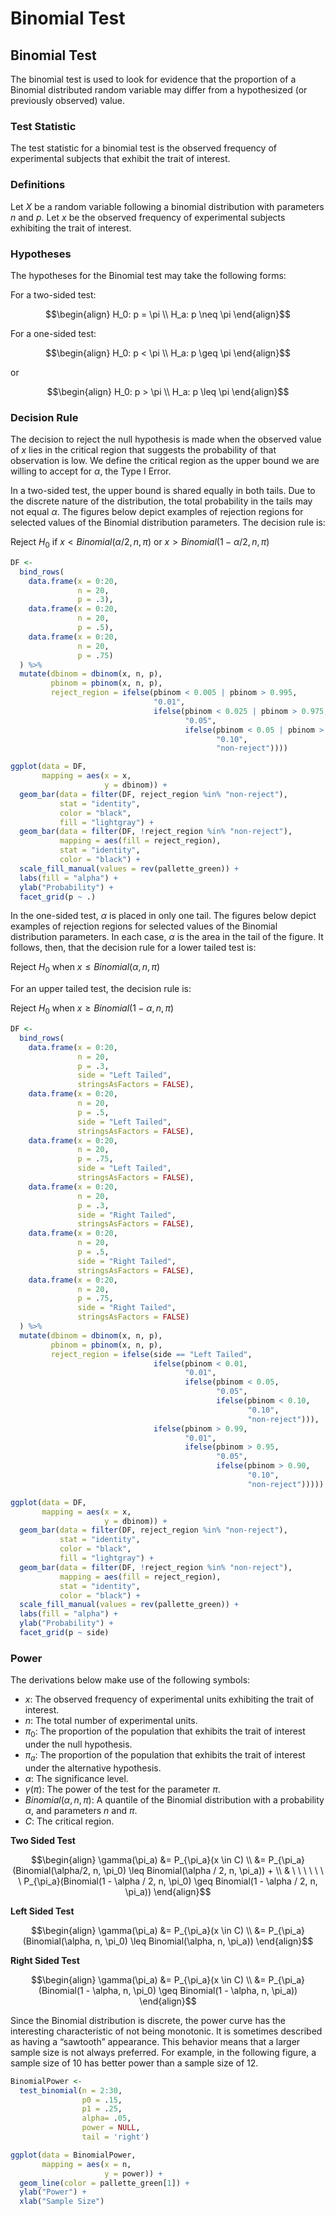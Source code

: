 # Binomial Test

## Binomial Test

The binomial test is used to look for evidence that the proportion of a Binomial distributed random variable may differ from a hypothesized (or previously observed) value.

### Test Statistic

The test statistic for a binomial test is the observed frequency of experimental subjects that exhibit the trait of interest.  

### Definitions

Let $X$ be a random variable following a binomial distribution with parameters $n$ and $p$. Let $x$ be the observed frequency of experimental subjects exhibiting the trait of interest. 

### Hypotheses

The hypotheses for the Binomial test may take the following forms:

For a two-sided test:

$$\begin{align}
H_0: p = \pi \\
H_a: p \neq \pi
\end{align}$$

For a one-sided test:

$$\begin{align}
H_0: p < \pi \\
H_a: p \geq \pi
\end{align}$$

or 

$$\begin{align}
H_0: p > \pi \\
H_a: p \leq \pi
\end{align}$$

### Decision Rule

The decision to reject the null hypothesis is made when the observed value of $x$ lies in the critical region that suggests the probability of that observation is low. We define the critical region as the upper bound we are willing to accept for $\alpha$, the Type I Error.

In a two-sided test, the upper bound is shared equally in both tails. Due to the discrete nature of the distribution, the total probability in the tails may not equal $\alpha$. The figures below depict examples of rejection regions for selected values of the Binomial distribution parameters. The decision rule is:

Reject $H_0$ if $x < Binomial(\alpha/2, n, \pi)$ or $x > Binomial(1 - \alpha/2, n, \pi)$

```r
DF <- 
  bind_rows(
    data.frame(x = 0:20,
               n = 20,
               p = .3),
    data.frame(x = 0:20,
               n = 20,
               p = .5),
    data.frame(x = 0:20,
               n = 20,
               p = .75)
  ) %>%
  mutate(dbinom = dbinom(x, n, p),
         pbinom = pbinom(x, n, p),
         reject_region = ifelse(pbinom < 0.005 | pbinom > 0.995,
                                "0.01",
                                ifelse(pbinom < 0.025 | pbinom > 0.975,
                                       "0.05",
                                       ifelse(pbinom < 0.05 | pbinom > .95,
                                              "0.10",
                                              "non-reject"))))

ggplot(data = DF,
       mapping = aes(x = x,
                     y = dbinom)) + 
  geom_bar(data = filter(DF, reject_region %in% "non-reject"),
           stat = "identity",
           color = "black",
           fill = "lightgray") + 
  geom_bar(data = filter(DF, !reject_region %in% "non-reject"),
           mapping = aes(fill = reject_region),
           stat = "identity",
           color = "black") +
  scale_fill_manual(values = rev(pallette_green)) + 
  labs(fill = "alpha") + 
  ylab("Probability") + 
  facet_grid(p ~ .)
```

In the one-sided test, $\alpha$ is placed in only one tail. The figures below depict examples of rejection regions for selected values of the Binomial distribution parameters. In each case, $\alpha$ is the area in the tail of the figure. It follows, then, that the decision rule for a lower tailed test is:

Reject $H_0$ when $x \leq Binomial(\alpha, n, \pi)$

For an upper tailed test, the decision rule is:

Reject $H_0$ when $x \geq Binomial(1 - \alpha, n, \pi)$

```r
DF <- 
  bind_rows(
    data.frame(x = 0:20,
               n = 20,
               p = .3,
               side = "Left Tailed",
               stringsAsFactors = FALSE),
    data.frame(x = 0:20,
               n = 20,
               p = .5,
               side = "Left Tailed",
               stringsAsFactors = FALSE),
    data.frame(x = 0:20,
               n = 20,
               p = .75,
               side = "Left Tailed",
               stringsAsFactors = FALSE),
    data.frame(x = 0:20,
               n = 20,
               p = .3,
               side = "Right Tailed",
               stringsAsFactors = FALSE),
    data.frame(x = 0:20,
               n = 20,
               p = .5,
               side = "Right Tailed",
               stringsAsFactors = FALSE),
    data.frame(x = 0:20,
               n = 20,
               p = .75,
               side = "Right Tailed",
               stringsAsFactors = FALSE)
  ) %>%
  mutate(dbinom = dbinom(x, n, p),
         pbinom = pbinom(x, n, p),
         reject_region = ifelse(side == "Left Tailed",
                                ifelse(pbinom < 0.01,
                                       "0.01",
                                       ifelse(pbinom < 0.05,
                                              "0.05",
                                              ifelse(pbinom < 0.10,
                                                     "0.10",
                                                     "non-reject"))),
                                ifelse(pbinom > 0.99,
                                       "0.01",
                                       ifelse(pbinom > 0.95,
                                              "0.05",
                                              ifelse(pbinom > 0.90,
                                                     "0.10",
                                                     "non-reject")))))

ggplot(data = DF,
       mapping = aes(x = x,
                     y = dbinom)) + 
  geom_bar(data = filter(DF, reject_region %in% "non-reject"),
           stat = "identity",
           color = "black",
           fill = "lightgray") + 
  geom_bar(data = filter(DF, !reject_region %in% "non-reject"),
           mapping = aes(fill = reject_region),
           stat = "identity",
           color = "black") +
  scale_fill_manual(values = rev(pallette_green)) + 
  labs(fill = "alpha") + 
  ylab("Probability") + 
  facet_grid(p ~ side)
```

### Power

The derivations below make use of the following symbols:

* $x$: The observed frequency of experimental units exhibiting the trait of interest.
* $n$: The total number of experimental units.
* $\pi_0$: The proportion of the population that exhibits the trait of interest under the null hypothesis.
* $\pi_a$: The proportion of the population that exhibits the trait of interest under the alternative hypothesis.
* $\alpha$: The significance level.
* $\gamma(\pi)$: The power of the test for the parameter $\pi$.
* $Binomial(\alpha, n, \pi)$: A quantile of the Binomial distribution with a probability $\alpha$, and parameters $n$ and $\pi$.
* $C$: The critical region.

**Two Sided Test**

$$\begin{align}
\gamma(\pi_a) &= P_{\pi_a}(x \in C) \\
 &= P_{\pi_a}(Binomial(\alpha/2, n, \pi_0) \leq Binomial(\alpha / 2, n, \pi_a)) + \\
 & \ \ \ \ \ \ \ P_{\pi_a}(Binomial(1 - \alpha / 2, n, \pi_0) \geq Binomial(1 - \alpha / 2, n, \pi_a))
\end{align}$$

**Left Sided Test**

$$\begin{align}
\gamma(\pi_a) &= P_{\pi_a}(x \in C) \\
 &= P_{\pi_a}(Binomial(\alpha, n, \pi_0) \leq Binomial(\alpha, n, \pi_a)) 
\end{align}$$

**Right Sided Test**

$$\begin{align}
\gamma(\pi_a) &= P_{\pi_a}(x \in C) \\
 &= P_{\pi_a}(Binomial(1 - \alpha, n, \pi_0) \geq Binomial(1 - \alpha, n, \pi_a)) 
\end{align}$$

Since the Binomial distribution is discrete, the power curve has the interesting characteristic of not being monotonic.  It is sometimes described as having a "sawtooth" appearance. This behavior means that a larger sample size is not always preferred.  For example, in the following figure, a sample size of 10 has better power than a sample size of 12.

```r
BinomialPower <- 
  test_binomial(n = 2:30, 
                p0 = .15, 
                p1 = .25, 
                alpha= .05, 
                power = NULL,
                tail = 'right')

ggplot(data = BinomialPower,
       mapping = aes(x = n,
                     y = power)) + 
  geom_line(color = pallette_green[1]) + 
  ylab("Power") + 
  xlab("Sample Size")
```
